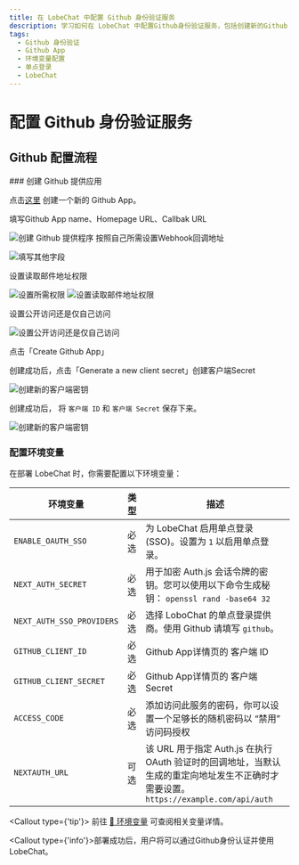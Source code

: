 ```yaml
---
title: 在 LobeChat 中配置 Github 身份验证服务
description: 学习如何在 LobeChat 中配置Github身份验证服务，包括创建新的Github App、设置权限和环境变量。
tags:
  - Github 身份验证
  - Github App
  - 环境变量配置
  - 单点登录
  - LobeChat
---
```


# 配置 Github 身份验证服务

## Github 配置流程

<Steps>
  ### 创建 Github 提供应用

点击[这里](https://github.com/settings/apps/new) 创建一个新的 Github App。

填写Github App name、Homepage URL、Callbak URL

<Image
  alt="创建 Github 提供程序"
  inStep
  src="https://github.com/lobehub/lobe-chat/assets/64475363/2f919f99-2aaa-4fa7-9938-169d3ed09db7"
/>
按照自己所需设置Webhook回调地址

<Image
  alt="填写其他字段"
  inStep
  src="https://github.com/lobehub/lobe-chat/assets/64475363/d7ef5ad1-b1a3-435e-b1bc-4436d2b6fecd"
/>

设置读取邮件地址权限

<Image
  alt="设置所需权限"
  inStep
  src="https://github.com/lobehub/lobe-chat/assets/64475363/23131ca1-9e84-4a89-a840-ef79c4bc0251"
/>
<Image
  alt="设置读取邮件地址权限"
  inStep
  src="https://github.com/lobehub/lobe-chat/assets/64475363/358bca8d-3d82-4e76-9a5e-90d16a39efde"
/>

设置公开访问还是仅自己访问

<Image
  alt="设置公开访问还是仅自己访问"
  inStep
  src="https://github.com/lobehub/lobe-chat/assets/64475363/995780cb-9096-4a36-ab17-d422703ab970"
/>

点击「Create Github App」

创建成功后，点击「Generate a new client secret」创建客户端Secret

<Image
  alt="创建新的客户端密钥"
  inStep
  src="https://github.com/lobehub/lobe-chat/assets/64475363/6d69bdca-7d18-4cbc-b3e0-220d8815cd29"
/>

创建成功后， 将 `客户端 ID` 和 `客户端 Secret` 保存下来。

<Image
  alt="创建新的客户端密钥"
  inStep
  src="https://github.com/lobehub/lobe-chat/assets/64475363/c6108133-a918-48b0-ab1a-e3fa607572a4"
/>

### 配置环境变量

在部署 LobeChat 时，你需要配置以下环境变量：

| 环境变量 | 类型 | 描述 |
| --- | --- | --- |
| `ENABLE_OAUTH_SSO` | 必选 | 为 LobeChat 启用单点登录 (SSO)。设置为 `1` 以启用单点登录。 |
| `NEXT_AUTH_SECRET` | 必选 | 用于加密 Auth.js 会话令牌的密钥。您可以使用以下命令生成秘钥： `openssl rand -base64 32` |
| `NEXT_AUTH_SSO_PROVIDERS` | 必选 | 选择 LoboChat 的单点登录提供商。使用 Github 请填写 `github`。 |
| `GITHUB_CLIENT_ID` | 必选 | Github App详情页的 客户端 ID |
| `GITHUB_CLIENT_SECRET` | 必选 | Github App详情页的 客户端 Secret |
| `ACCESS_CODE` | 必选 | 添加访问此服务的密码，你可以设置一个足够长的随机密码以 “禁用” 访问码授权 |
| `NEXTAUTH_URL` | 可选 | 该 URL 用于指定 Auth.js 在执行 OAuth 验证时的回调地址，当默认生成的重定向地址发生不正确时才需要设置。`https://example.com/api/auth` |

  <Callout type={'tip'}>
    前往 [📘 环境变量](/docs/self-hosting/environment-variable#Github) 可查阅相关变量详情。

</Callout>
</Steps>

<Callout type={'info'}>部署成功后，用户将可以通过Github身份认证并使用 LobeChat。</Callout>
